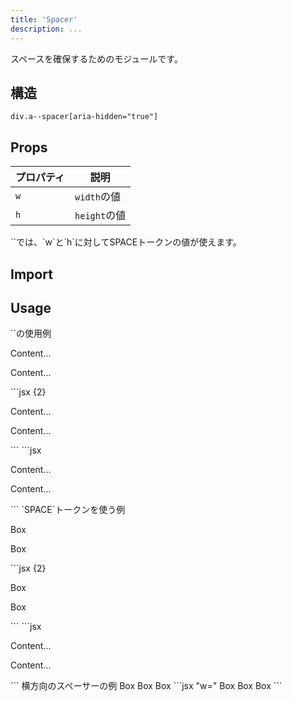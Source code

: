 ```yaml
---
title: 'Spacer'
description: ...
---
```




スペースを確保するためのモジュールです。


## 構造
```pug
div.a--spacer[aria-hidden="true"]
```


## Props


| プロパティ | 説明 |
|---|---|
|`w`| `width`の値|
|`h`| `height`の値|

<Callout type="info">
`<Space>`では、`w`と`h`に対してSPACEトークンの値が使えます。
</Callout>


## Import

<ImportPackage component='Spacer' />


## Usage

<Preview>
	<PreviewTitle>`<Spacer>`の使用例</PreviewTitle>
	<PreviewArea resize p='20' isFlow={false}>
		<p>Content...</p>
		<Spacer h="100px" />
		<p>Content...</p>
	</PreviewArea>
	<PreviewCode slot='tab' label='JSX'>
		```jsx {2}
		<p>Content...</p>
		<Spacer h="100px" />
		<p>Content...</p>
		```
	</PreviewCode>
	<PreviewCode slot='tab' label='HTML'>
		```jsx
		<p>Content...</p>
		<div class="a--spacer -h:" style="--h:100px" aria-hidden="true"></div>
		<p>Content...</p>
		```
	</PreviewCode>
</Preview>

<Preview>
	<PreviewTitle>`SPACE`トークンを使う例</PreviewTitle>
	<PreviewArea resize p='20' isFlow={false}>
		<p>Box</p>
		<Spacer h='60' />
		<p>Box</p>
	</PreviewArea>
	<PreviewCode slot='tab' label='JSX'>
		```jsx {2}
		<p>Box</p>
		<Spacer h='60' />
		<p>Box</p>
		```
	</PreviewCode>
	<PreviewCode slot='tab' label='HTML'>
		```jsx
		<p>Content...</p>
		<div class="a--spacer -h:" style="--h:var(--s60)" aria-hidden="true"></div>
		<p>Content...</p>
		```
	</PreviewCode>
</Preview>


<Preview>
	<PreviewTitle>横方向のスペーサーの例</PreviewTitle>
	<PreviewArea resize p='20' isFlow={false}>
		<Flex g={10}>
			<Box p='30' bd>Box</Box>
			<Spacer w='40' />
			<Box p='30' bd>Box</Box>
			<Box p='30' bd>Box</Box>
		</Flex>
	</PreviewArea>
	<PreviewCode>
		```jsx "w="
		<Flex g={10}>
			<Box p='30' bd>Box</Box>
			<Spacer w='40' />
			<Box p='30' bd>Box</Box>
			<Box p='30' bd>Box</Box>
		</Flex>
		```
	</PreviewCode>
</Preview>
